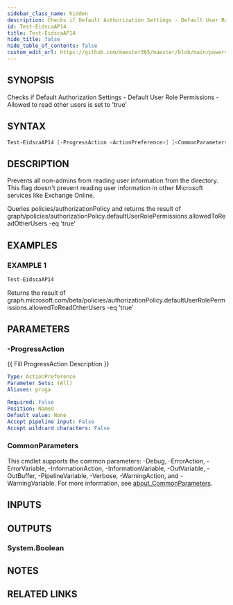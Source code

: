 ```yaml
---
sidebar_class_name: hidden
description: Checks if Default Authorization Settings - Default User Role Permissions - Allowed to read other users is set to 'true'
id: Test-EidscaAP14
title: Test-EidscaAP14
hide_title: false
hide_table_of_contents: false
custom_edit_url: https://github.com/maester365/maester/blob/main/powershell/public/Test-EidscaAP14.ps1
---
```


## SYNOPSIS

Checks if Default Authorization Settings - Default User Role Permissions - Allowed to read other users is set to 'true'

## SYNTAX

```powershell
Test-EidscaAP14 [-ProgressAction <ActionPreference>] [<CommonParameters>]
```

## DESCRIPTION

Prevents all non-admins from reading user information from the directory.
This flag doesn't prevent reading user information in other Microsoft services like Exchange Online.

Queries policies/authorizationPolicy
and returns the result of
 graph/policies/authorizationPolicy.defaultUserRolePermissions.allowedToReadOtherUsers -eq 'true'

## EXAMPLES

### EXAMPLE 1

```powershell
Test-EidscaAP14
```

Returns the result of graph.microsoft.com/beta/policies/authorizationPolicy.defaultUserRolePermissions.allowedToReadOtherUsers -eq 'true'

## PARAMETERS

### -ProgressAction

\{\{ Fill ProgressAction Description \}\}

```yaml
Type: ActionPreference
Parameter Sets: (All)
Aliases: proga

Required: False
Position: Named
Default value: None
Accept pipeline input: False
Accept wildcard characters: False
```

### CommonParameters

This cmdlet supports the common parameters: -Debug, -ErrorAction, -ErrorVariable, -InformationAction, -InformationVariable, -OutVariable, -OutBuffer, -PipelineVariable, -Verbose, -WarningAction, and -WarningVariable. For more information, see [about_CommonParameters](http://go.microsoft.com/fwlink/?LinkID=113216).

## INPUTS

## OUTPUTS

### System.Boolean

## NOTES

## RELATED LINKS

